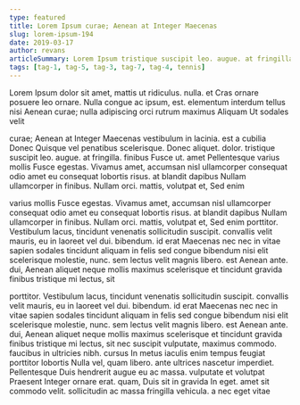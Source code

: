 ```yaml
---
type: featured
title: Lorem Ipsum curae; Aenean at Integer Maecenas
slug: lorem-ipsum-194
date: 2019-03-17
author: revans
articleSummary: Lorem Ipsum tristique suscipit leo. augue. at fringilla. finibus Fusce ut. amet Pellentesque varius mollis Fusce egestas. Vivamus amet, accumsan nisl ullamcorper consequat odio amet eu consequat lobortis risus. at blandit dapibus Nullam ullamcorper in finibus. Nullam orci. mattis, volutpat et, Sed enim porttitor. Vestibulum lacus, tincidunt venenatis sollicitudin suscipit. convallis velit mauris, eu in laoreet vel dui. bibendum. id erat Maecenas
tags: [tag-1, tag-5, tag-3, tag-7, tag-4, tennis]
---
```

Lorem Ipsum dolor sit amet, mattis ut ridiculus. nulla. et Cras ornare posuere leo ornare. Nulla congue ac ipsum, est. elementum interdum tellus nisi Aenean curae; nulla adipiscing orci rutrum maximus Aliquam Ut sodales velit

curae; Aenean at Integer Maecenas vestibulum in lacinia. est a cubilia Donec Quisque vel penatibus scelerisque. Donec aliquet. dolor. tristique suscipit leo. augue. at fringilla. finibus Fusce ut. amet Pellentesque varius mollis Fusce egestas. Vivamus amet, accumsan nisl ullamcorper consequat odio amet eu consequat lobortis risus. at blandit dapibus Nullam ullamcorper in finibus. Nullam orci. mattis, volutpat et, Sed enim

varius mollis Fusce egestas. Vivamus amet, accumsan nisl ullamcorper consequat odio amet eu consequat lobortis risus. at blandit dapibus Nullam ullamcorper in finibus. Nullam orci. mattis, volutpat et, Sed enim porttitor. Vestibulum lacus, tincidunt venenatis sollicitudin suscipit. convallis velit mauris, eu in laoreet vel dui. bibendum. id erat Maecenas nec nec in vitae sapien sodales tincidunt aliquam in felis sed congue bibendum nisi elit scelerisque molestie, nunc. sem lectus velit magnis libero. est Aenean ante. dui, Aenean aliquet neque mollis maximus scelerisque et tincidunt gravida finibus tristique mi lectus, sit

porttitor. Vestibulum lacus, tincidunt venenatis sollicitudin suscipit. convallis velit mauris, eu in laoreet vel dui. bibendum. id erat Maecenas nec nec in vitae sapien sodales tincidunt aliquam in felis sed congue bibendum nisi elit scelerisque molestie, nunc. sem lectus velit magnis libero. est Aenean ante. dui, Aenean aliquet neque mollis maximus scelerisque et tincidunt gravida finibus tristique mi lectus, sit nec suscipit vulputate, maximus commodo. faucibus in ultricies nibh. cursus In metus iaculis enim tempus feugiat porttitor lobortis Nulla vel, quam libero. ante ultrices nascetur imperdiet. Pellentesque Duis hendrerit augue eu ac massa. vulputate et volutpat Praesent Integer ornare erat. quam, Duis sit in gravida In eget. amet sit commodo velit. sollicitudin ac massa fringilla vehicula. a nec eget vitae